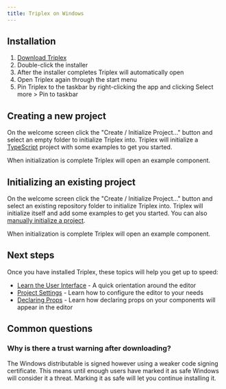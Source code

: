 ```yaml
---
title: Triplex on Windows
---
```


## Installation

1. [Download Triplex](/download)
1. Double-click the installer
1. After the installer completes Triplex will automatically open
1. Open Triplex again through the start menu
1. Pin Triplex to the taskbar by right-clicking the app and clicking Select
   more > Pin to taskbar

## Creating a new project

On the welcome screen click the "Create / Initialize Project..." button and
select an empty folder to initialize Triplex into. Triplex will initialize a
[TypeScript](https://www.typescriptlang.org/) project with some examples to get
you started.

When initialization is complete Triplex will open an example component.

## Initializing an existing project

On the welcome screen click the "Create / Initialize Project..." button and
select an existing repository folder to initialize Triplex into. Triplex
will initialize itself and add some examples to get you started. You can also
[manually initialize a project](/docs/setup/manual-setup).

When initialization is complete Triplex will open an example component.

## Next steps

Once you have installed Triplex, these topics will help you get up to speed:

- [Learn the User Interface](/docs/get-started/user-interface) - A quick
  orientation around the editor
- [Project Settings](/docs/get-started/settings) - Learn how to configure the
  editor to your needs
- [Declaring Props](/docs/get-started/declaring-props) - Learn how declaring
  props on your components will appear in the editor

## Common questions

### Why is there a trust warning after downloading?

The Windows distributable is signed however using a weaker code signing
certificate. This means until enough users have marked it as safe Windows will
consider it a threat. Marking it as safe will let you continue installing it.
